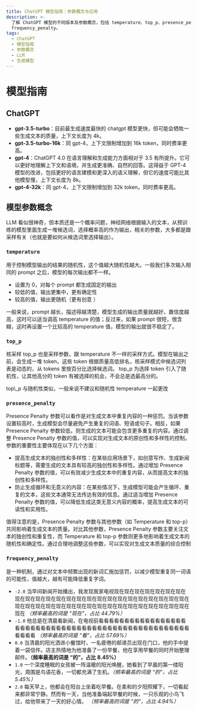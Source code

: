```yaml
---
title: ChatGPT 模型指南：参数概念与应用
description: >-
  了解 ChatGPT 模型的不同版本及参数概念，包括 temperature、top_p、presence_penalty 和
  frequency_penalty。
tags:
  - ChatGPT
  - 模型指南
  - 参数概念
  - LLM
  - 生成模型
---
```


# 模型指南

## ChatGPT

- **gpt-3.5-turbo**：目前最生成速度最快的 chatgpt 模型更快，但可能会牺牲一些生成文本的质量，上下文长度为 4k。
- **gpt-3.5-turbo-16k**：同 gpt-4，上下文限制增加到 16k token，同时费率更高。
- **gpt-4**：ChatGPT 4.0 在语言理解和生成能力方面相对于 3.5 有所提升。它可以更好地理解上下文和语境，并生成更准确、自然的回答。这得益于 GPT-4 模型的改进，包括更好的语言建模和更深入的语义理解，但它的速度可能比其他模型慢，上下文长度为 8k。
- **gpt-4-32k**：同 gpt-4，上下文限制增加到 32k token，同时费率更高。

## 模型参数概念

LLM 看似很神奇，但本质还是一个概率问题，神经网络根据输入的文本，从预训练的模型里面生成一堆候选词，选择概率高的作为输出，相关的参数，大多都是跟采样有关（也就是要如何从候选词里选择输出）。

### `temperature`

用于控制模型输出的结果的随机性，这个值越大随机性越大。一般我们多次输入相同的 prompt 之后，模型的每次输出都不一样。

- 设置为 0，对每个 prompt 都生成固定的输出
- 较低的值，输出更集中，更有确定性
- 较高的值，输出更随机（更有创意 ）

<Callout>
  一般来说，prompt
  越长，描述得越清楚，模型生成的输出质量就越好，置信度越高，这时可以适当调高
  temperature 的值；反过来，如果 prompt 很短，很含糊，这时再设置一个比较高的
  temperature 值，模型的输出就很不稳定了。
</Callout>

<br />

### `top_p`

核采样 top_p 也是采样参数，跟 temperature 不一样的采样方式。模型在输出之前，会生成一堆 token，这些 token 根据质量高低排名，核采样模式中候选词列表是动态的，从 tokens 里按百分比选择候选词。 top_p 为选择 token 引入了随机性，让其他高分的 token 有被选择的机会，不会总是选最高分的。

<Callout>
  top\_p 与随机性类似，一般来说不建议和随机性 temperature 一起更改
</Callout>

<br />

### `presence_penalty`

Presence Penalty 参数可以看作是对生成文本中重复内容的一种惩罚。当该参数设置较高时，生成模型会尽量避免产生重复的词语、短语或句子。相反，如果 Presence Penalty 参数较低，则生成的文本可能会包含更多重复的内容。通过调整 Presence Penalty 参数的值，可以实现对生成文本的原创性和多样性的控制。参数的重要性主要体现在以下几个方面：

- 提高生成文本的独创性和多样性：在某些应用场景下，如创意写作、生成新闻标题等，需要生成的文本具有较高的独创性和多样性。通过增加 Presence Penalty 参数的值，可以有效减少生成文本中的重复内容，从而提高文本的独创性和多样性。
- 防止生成循环和无意义的内容：在某些情况下，生成模型可能会产生循环、重复的文本，这些文本通常无法传达有效的信息。通过适当增加 Presence Penalty 参数的值，可以降低生成这类无意义内容的概率，提高生成文本的可读性和实用性。

<Callout>
  值得注意的是，Presence Penalty 参数与其他参数（如 Temperature 和
  top-p）共同影响着生成文本的质量。对比其他参数，Presence Penalty
  参数主要关注文本的独创性和重复性，而 Temperature 和 top-p
  参数则更多地影响着生成文本的随机性和确定性。通过合理地调整这些参数，可以实现对生成文本质量的综合控制
</Callout>

<br />

### `frequency_penalty`

是一种机制，通过对文本中频繁出现的新词汇施加惩罚，以减少模型重复同一词语的可能性，值越大，越有可能降低重复字词。

- `-2.0` 当早间新闻开始播出，我发现我家电视现在现在现在现在现在现在现在现在现在现在现在现在现在现在现在现在现在现在现在现在现在现在现在现在现在现在现在现在现在现在现在现在现在现在现在现在现在现在现在现在现在现在 _（频率最高的词是 “现在”，占比 44.79%）_
- `-1.0` 他总是在清晨看新闻，在电视前看看看看看看看看看看看看看看看看看看看看看看看看看看看看看看看看看看看看看看看看看看看看看看看看看看看看看看看 _（频率最高的词是 “看”，占比 57.69%）_
- `0.0` 当清晨的阳光洒进小餐馆时，一名疲倦的邮递员出现在门口，他的手中提着一袋信件。店主热情地为他准备了一份早餐，他在享用早餐的同时开始整理邮件。**（频率最高的词是 “的”，占比 8.45%）**
- `1.0` 一个深度睡眠的女孩被一阵温暖的阳光唤醒，她看到了早晨的第一缕阳光，周围是鸟语花香，一切都充满了生机。_（频率最高的词是 “的”，占比 5.45%）_
- `2.0` 每天早上，他都会在阳台上坐着吃早餐。在柔和的夕阳照耀下，一切看起来都非常宁静。然而有一天，当他准备端起早餐的时候，一只乐观的小鸟飞过，给他带来了一天的好心情。 _（频率最高的词是 “的”，占比 4.94%）_

